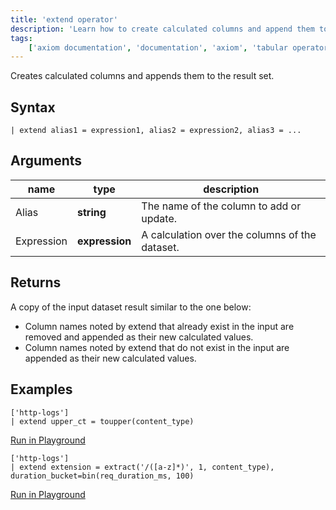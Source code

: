 ```yaml
---
title: 'extend operator'
description: 'Learn how to create calculated columns and append them to the result set.'
tags: 
    ['axiom documentation', 'documentation', 'axiom', 'tabular operators', 'extend operator']
---
```


Creates calculated columns and appends them to the result set.

## Syntax

```kusto
| extend alias1 = expression1, alias2 = expression2, alias3 = ...
```

## Arguments

| **name**                | **type**     | **description**                                |
| ----------------------- | ------------ | ---------------------------------------------- |
| Alias                   | **string**     | The name of the column to add or update.       |
| Expression              | **expression** | A calculation over the columns of the dataset. |

## Returns

A copy of the input dataset result similar to the one below:

- Column names noted by extend that already exist in the input are removed and appended as their new calculated values.
- Column names noted by extend that do not exist in the input are appended as their new calculated values.

## Examples

```kusto
['http-logs']
| extend upper_ct = toupper(content_type)

```

[Run in Playground](https://play.axiom.co/axiom-play-qf1k/explorer?initForm=%7B%22apl%22%3A%22%5B%27sample-http-logs%27%5D%5Cn%7C%20extend%20upper_ct%20%3D%20toupper%28content_type%29%22%2C%22queryOptions%22%3A%7B%22quickRange%22%3A%2230d%22%7D%7D)

```kusto
['http-logs']
| extend extension = extract('/([a-z]*)', 1, content_type), duration_bucket=bin(req_duration_ms, 100)
```

[Run in Playground](https://play.axiom.co/axiom-play-qf1k/explorer?initForm=%7B%22apl%22%3A%22%5B%27sample-http-logs%27%5D%5Cn%7C%20extend%20extension%20%3D%20extract%28%27%2F%28%5Ba-z%5D%2A%29%27%2C%201%2C%20content_type%29%2C%20duration_bucket%3Dbin%28req_duration_ms%2C%20100%29%22%2C%22queryOptions%22%3A%7B%22quickRange%22%3A%2230d%22%7D%7D)
